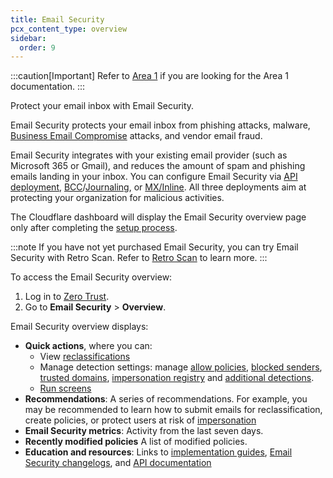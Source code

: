 ```yaml
---
title: Email Security
pcx_content_type: overview
sidebar:
  order: 9
---
```



<Render file="survey" />

:::caution[Important]
Refer to [Area 1](/email-security/) if you are looking for the Area 1 documentation.
:::

<Description>Protect your email inbox with Email Security.</Description>

Email Security protects your email inbox from phishing attacks, malware, [Business Email Compromise](https://www.cloudflare.com/en-gb/learning/email-security/business-email-compromise-bec/) attacks, and vendor email fraud. 

Email Security integrates with your existing email provider (such as Microsoft 365 or Gmail), and reduces the amount of spam and phishing emails landing in your inbox. You can configure Email Security via [API deployment](/cloudflare-one/email-security/setup/post-delivery-deployment/api/), [BCC](/cloudflare-one/email-security/setup/post-delivery-deployment/bcc-journaling/bcc-setup/gmail-bcc-setup/gmail-bcc-setup/)/[Journaling](/cloudflare-one/email-security/setup/post-delivery-deployment/bcc-journaling/journaling-setup/m365-journaling/), or [MX/Inline](/cloudflare-one/email-security/setup/pre-delivery-deployment/mx-inline-deployment-setup/). All three deployments aim at protecting your organization for malicious activities.

The Cloudflare dashboard will display the Email Security overview page only after completing the [setup process](/cloudflare-one/email-security/setup/).

:::note
If you have not yet purchased Email Security, you can try Email Security with Retro Scan. Refer to [Retro Scan](/cloudflare-one/email-security/retro-scan/) to learn more.
:::

To access the Email Security overview:

1. Log in to [Zero Trust](https://one.dash.cloudflare.com/).
2. Go to **Email Security** > **Overview**.

Email Security overview displays:

- **Quick actions**, where you can:
  - View [reclassifications](/cloudflare-one/email-security/email-monitoring/search-email/#reclassify-messages)
  - Manage detection settings: manage [allow policies](/cloudflare-one/email-security/detection-settings/allow-policies/), [blocked senders](/cloudflare-one/email-security/detection-settings/blocked-senders/), [trusted domains](/cloudflare-one/email-security/detection-settings/trusted-domains/), [impersonation registry](/cloudflare-one/email-security/detection-settings/impersonation-registry/) and [additional detections](/cloudflare-one/email-security/detection-settings/additional-detections/).
  - [Run screens](/cloudflare-one/email-security/email-monitoring/search-email/#screen-criteria)
- **Recommendations**: A series of recommendations. For example, you may be recommended to learn how to submit emails for reclassification, create policies, or protect users at risk of [impersonation](/cloudflare-one/email-security/detection-settings/impersonation-registry/)
- **Email Security metrics**: Activity from the last seven days.
- **Recently modified policies** A list of modified policies.
- **Education and resources**: Links to [implementation guides](/cloudflare-one/implementation-guides/), [Email Security changelogs](/cloudflare-one/changelog/email-security/), and [API documentation](https://developers.cloudflare.com/api/resources/email_security/subresources/investigate/methods/get/)